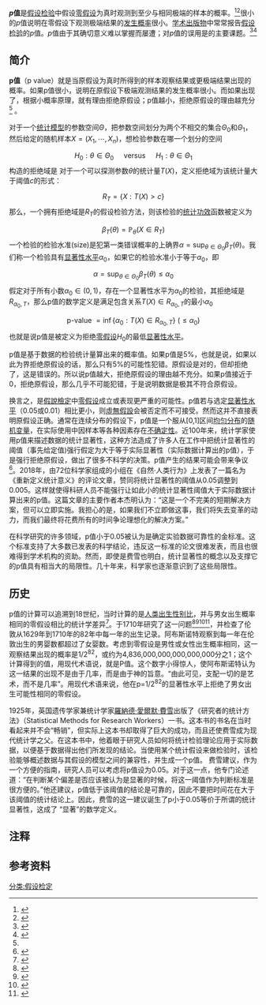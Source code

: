 {{noteTA
|G1=Math
|1=zh-tw:水準;zh-cn:水平;
|2=zh-tw:檢定;zh-cn:检验;
|3=zh-tw:母數;zh-cn:参数;zh-hant:參數
}}
{{Expand language|en}}
{{DISPLAYTITLE:''p''值}}
'''''p''值'''是{{NoteTag|1=''p''值是否采用斜体、大写、连字符在各文献格式中有所不同。{{link-en|AMA格式|AMA style}}使用"''P'' value"；[[APA格式|APA格式]]使用"''p'' value"；[[美国统计协会|美国统计协会]]使用"''p''-value".<ref>{{Cite web |url=http://magazine.amstat.org/wp-content/uploads/STATTKadmin/style%5B1%5D.pdf |title=存档副本 |accessdate=2021-02-01 |archive-date=2017-10-10 |archive-url=https://web.archive.org/web/20171010072246/http://magazine.amstat.org/wp-content/uploads/STATTKadmin/style%5B1%5D.pdf |dead-url=no }}</ref>}}[[假设检验|假设检验]]中假设[[零假设|零假设]]为真时观测到至少与{{link-en|实现 (概率论)|Realization (probability)|实际观测样本}}相同极端的样本的概率。<ref>{{cite web | last = Aschwanden | first = Christie | author-link = Christie Aschwanden | title = Not Even Scientists Can Easily Explain P-values | url = https://fivethirtyeight.com/features/not-even-scientists-can-easily-explain-p-values/ | website = FiveThirtyEight | access-date = 11 October 2019 | archive-url = https://web.archive.org/web/20190925221600/https://fivethirtyeight.com/features/not-even-scientists-can-easily-explain-p-values/ | archive-date = 2019-09-25 | date = 2015-11-24 | dead-url = no }}</ref><ref name="ASA">{{cite journal |last1 = Wasserstein |first1 = Ronald L. |last2 = Lazar |first2 = Nicole A. |date = 7 March 2016 |title = The ASA's Statement on p-Values: Context, Process, and Purpose |journal = The American Statistician |volume = 70 |issue = 2 |pages = 129–133 |doi = 10.1080/00031305.2016.1154108 |url = http://revistas.ucm.es/index.php/TEKN/article/view/57194 |doi-access = free |access-date = 2021-02-01 |archive-date = 2019-06-30 |archive-url = https://web.archive.org/web/20190630203715/https://revistas.ucm.es/index.php/TEKN/article/view/57194 |dead-url = no }}</ref>很小的''p''值说明在零假设下观测极端结果的[[结果_(随机试验)|发生概率]]很小。[[学术出版|学术出版物]]中常常报告[[假设检验|假设检验]]的''p''值。''p''值由于其确切意义难以掌握而屡遭{{link-en|对p值的误用|misuse of p-values|误用}}；对''p''值的误用是{{link-en|元科学|metascience}}的主要课题。<ref>{{cite journal |first=Raymond |last=Hubbard |first2=R. Murray |last2=Lindsay |title=Why ''P'' Values Are Not a Useful Measure of Evidence in Statistical Significance Testing |journal=[[Theory_&_Psychology|Theory & Psychology]] |year=2008 |volume=18 |issue=1 |pages=69–88 |doi=10.1177/0959354307086923 }}</ref><ref>{{cite journal |display-authors=1 |last1=Ioannidis |first1=John P. A. |author-link1=John Ioannidis |last2=Ware |first2=Jennifer J. |last3=Wagenmakers |first3=Eric-Jan |last4=Simonsohn |first4=Uri |last5=Chambers |first5=Christopher D. |last6=Button |first6=Katherine S. |last7=Bishop |first7=Dorothy V. M. |last8=Nosek |first8=Brian A. |last9=Munafò |first9=Marcus R. |s2cid=6326747 |title=A manifesto for reproducible science |journal=Nature Human Behaviour |volume=1 |pages=0021 |language=en |doi=10.1038/s41562-016-0021 |date=January 2017 |url=https://pure.uva.nl/ws/files/25988092/A_manifesto.pdf |access-date=2021-02-01 |archive-date=2019-09-24 |archive-url=https://web.archive.org/web/20190924145830/https://pure.uva.nl/ws/files/25988092/A_manifesto.pdf |dead-url=no }}</ref>

== 简介 ==
'''p值'''（p value）就是当原假设为真时所得到的样本观察结果或更极端结果出现的概率。如果p值很小，说明在原假设下极端观测结果的发生概率很小。而如果出现了，根据小概率原理，就有理由拒绝原假设；p值越小，拒绝原假设的理由越充分<ref name="ASA"/> 。

对于一个[[统计模型|统计模型]]的参数空间<math>\Theta</math>，把参数空间划分为两个不相交的集合<math>\Theta_{0}</math>和<math>\Theta_{1}</math>，然后给定的随机样本<math>X=(X_1,\cdots,X_n)</math>，想检验参数在哪一个划分的空间
:<math>H_{0}: \theta \in \Theta_{0} \quad \text { versus } \quad H_{1}: \theta \in \Theta_{1}</math>
构造的拒绝域是
对于一个可以探测参数<math>\theta</math>的统计量<math>T(X)</math>，定义拒绝域为该统计量大于阈值<math>c</math>的形式：
:<math>R_T=\{X: T(X)>c\}</math>
那么，一个拥有拒绝域是<math>R_T</math>的假设检验方法，则该检验的[[统计功效|统计功效]]函数被定义为
:<math>\beta_T(\theta)=\mathbb{P}_{\theta}(X \in R_T)</math>
一个检验的检验水准(size)是犯第一类错误概率的上确界<math>\alpha=\sup _{\theta \in \Theta_{0}} \beta_T(\theta)</math>。我们称一个检验具有[[显著性水平|显著性水平]]<math>\alpha_0 </math>，如果它的检验水准小于等于<math>\alpha_0</math>，即
:<math>\alpha =\sup _{\theta \in \Theta_{0}} \beta_T(\theta)\le \alpha_0</math>
假定对于所有小数<math>\alpha_0 \in(0,1)</math>，存在一个显著性水平为<math>\alpha_0</math>的检验，其拒绝域是<math> R_{\alpha_0,T}</math>，那么p值的数学定义是满足包含关系<math>T\left(X\right) \in R_{\alpha_0,T}</math>的最小<math>\alpha_0</math>
:<math>\text { p-value }=\inf \left\{\alpha_0: T\left(X\right) \in R_{\alpha_0,T}\right\}~(\le \alpha_0)</math>
也就是说p值是被定义为拒绝[[零假设|零假设]]<math>H_{0}</math>的最低[[显著性水平|显著性水平]]。

p值是基于数据的检验统计量算出来的概率值。如果p值是5%，也就是说，如果以此为界拒绝原假设的话，那么只有5%的可能性犯错。原假设是对的，但却拒绝了，这是错误的。所以说p值越大，拒绝原假设的理由越不充分。如果p值接近于0，拒绝原假设，那么几乎不可能犯错，于是说明数据是极其不符合原假设。

换言之，是[[假說檢定|假說檢定]]中[[零假设|零假设]]成立或表现更严重的可能性。p值若与选定[[显著性水平|显著性水平]]（0.05或0.01）相比更小，则[[虛無假設|虛無假設]]会被否定而不可接受。然而这并不直接表明原假设正确。通常在连续分布的假设下，p值是一个服从[0,1]区间[[均匀分布|均匀分布]]的[[随机变量|随机变量]]，在实际使用中因样本等各种因素存在[[不确定性|不确定性]]。近100年来，统计学家使用p值来描述数据的统计显著性，这种方法造成了许多人在工作中把统计显著性的阈值（事先给定值)强行假定为大于等于实际显著性（实际数据计算出的p值），于是强行拒绝原假设，做出了很多不科学的决策。p值产生的结果可能会带来争议<ref group=>{{cite journal|author=Denworth Lydia,张慧铭(译)|year=2019|title=P值危机:统计学需要一场变革|journal=环球科学|volume=21|url=http://scholar.pku.edu.cn/sites/default/files/zhanghuiming/files/pzhi_wei_ji_tong_ji_xue_xu_yao_yi_chang_bian_ge_.pdf|access-date=2020-02-17|archive-date=2020-02-17|archive-url=https://web.archive.org/web/20200217185934/http://scholar.pku.edu.cn/sites/default/files/zhanghuiming/files/pzhi_wei_ji_tong_ji_xue_xu_yao_yi_chang_bian_ge_.pdf|dead-url=no}}</ref>。2018年，由72位科学家组成的小组在《自然·人类行为》上发表了一篇名为《重新定义统计意义》的评论文章，赞同将统计显著性的阈值从0.05调整到0.005。这样就使得科研人员不能强行让如此小的统计显著性阈值大于实际数据计算出来的p值。这篇文章的主要作者本杰明认为：“这是一个不完美的短期解决方案，但可以立即实施。我担心的是，如果我们不立即做这事，我们将失去变革的动力，而我们最终将花费所有的时间争论理想化的解决方案。”

在科学研究的许多领域，p值小于0.05被认为是确定实验数据可靠性的金标准。这个标准支持了大多数已发表的科学结论，违反这一标准的论文很难发表，而且也很难得到学术机构的资助。然而，即使是费雪也明白，统计显著性的概念以及支撑它的p值具有相当大的局限性。几十年来，科学家也逐渐意识到了这些局限性。

== 历史 ==
p值的计算可以追溯到18世纪，当时计算的是[[人類性別比|人类出生性别比]]，并与男女出生概率相同的零假设相比的统计学差异<ref>{{cite book |title=The Descent of Human Sex Ratio at Birth |url=https://archive.org/details/descenthumansexr00bria |first1=Éric |last1=Brian|author-link1=Éric Brian|first2=Marie |last2=Jaisson |author-link2=Marie Jaisson |chapter=Physico-Theology and Mathematics (1710–1794) |pages=[https://archive.org/details/descenthumansexr00bria/page/n17 1]–25 |year=2007 |publisher=Springer Science & Business Media |isbn=978-1-4020-6036-6}}</ref>。{{tsl|en|John Arbuthnot|约翰·阿布斯诺特}}于1710年研究了这一问题<ref>{{cite journal|author=John Arbuthnot|s2cid=186209819|title=An argument for Divine Providence, taken from the constant regularity observed in the births of both sexes|journal=[[自然科学会报|Philosophical Transactions of the Royal Society of London]]|volume=27|pages=186–190|year=1710|url=http://www.york.ac.uk/depts/maths/histstat/arbuthnot.pdf|doi=10.1098/rstl.1710.0011|issue=325–336|doi-access=free|access-date=2021-09-30|archive-date=2021-06-03|archive-url=https://web.archive.org/web/20210603201139/https://www.york.ac.uk/depts/maths/histstat/arbuthnot.pdf}}</ref><ref name="Conover1999">{{Citation
|last=Conover
|first=W.J.
|title=Practical Nonparametric Statistics
|edition=Third
|year=1999
|publisher=Wiley
|isbn=978-0-471-16068-7
|pages=157–176
|chapter=Chapter 3.4: The Sign Test
}}</ref><ref name="Sprent1989">{{Citation
|last=Sprent
|first=P.
|title=Applied Nonparametric Statistical Methods
|edition=Second
|year=1989
|publisher=Chapman & Hall
|isbn=978-0-412-44980-2
}}</ref><ref>{{cite book |title = The History of Statistics: The Measurement of Uncertainty Before 1900 |first=Stephen M. |last=Stigler |publisher=Harvard University Press |year=1986 |isbn=978-0-67440341-3 |pages=[https://archive.org/details/historyofstatist00stig/page/225 225–226]}}</ref>，并检查了伦敦从1629年到1710年的82年中每一年的出生记录。阿布斯诺特观察到每一年在伦敦出生的男婴数都超过了女婴数。考虑到零假设是男性或女性出生概率相同，这一观察结果出现的概率是1/2<sup>82</sup>，或约为4,836,000,000,000,000,000分之1；这个计算得到的值，用现代术语说，就是P值。这个数字小得惊人，使阿布斯诺特认为这一结果的出现不是由于几率，而是由于神的旨意。“由此可见，支配一切的是艺术，而不是几率”。用现代术语来说，他在p=1/2<sup>82</sup>的显著性水平上拒绝了男女出生可能性相同的零假设。

1925年，英国遗传学家兼统计学家[[羅納德·愛爾默·費雪|羅納德·愛爾默·費雪]]出版了《研究者的统计方法》（Statistical Methods for Research Workers）一书。这本书的书名在当时看起来并不会“畅销”，但实际上这本书却取得了巨大的成功，而且还使费雪成为现代统计学之父。在这本书中，他着眼于研究人员如何将统计检验理论应用于实际数据，以便基于数据得出他们所发现的结论。当使用某个统计假设来做检验时，该检验能够概述数据与其假设的模型之间的兼容性，并生成一个p值。
费雪建议，作为一个方便的指南，研究人员可以考虑将p值设为0.05。对于这一点，他专门论述道：“在判断某个偏差是否应该被认为是显著的时候，将这一阈值作为判断标准是很方便的。”他还建议，p值低于该阈值的结论是可靠的，因此不要把时间花在大于该阈值的统计结论上。因此，费雪的这一建议诞生了p小于0.05等价于所谓的统计显著性，这成了 “显著”的数学定义。

== 注释 ==
{{NoteFoot}}


== 参考资料 ==
{{reflist}}

{{统计学}}

[[分类:假设检定|分类:假设检定]]